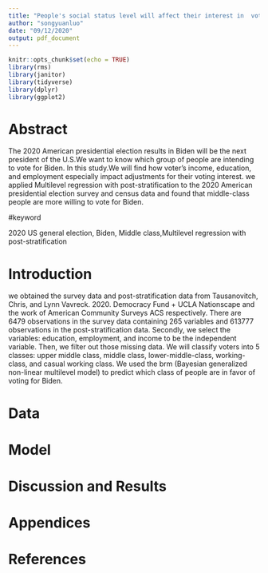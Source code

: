```yaml
---
title: "People's social status level will affect their interest in  voting sinificantly"
author: "songyuanluo"
date: "09/12/2020"
output: pdf_document
---
```


```r
knitr::opts_chunk$set(echo = TRUE)
library(rms)
library(janitor)
library(tidyverse)
library(dplyr)
library(ggplot2)
```

# Abstract

The 2020 American presidential election results in Biden will be the next president of the U.S.We want to know which group of people are intending to vote for Biden. In this study.We will find how  voter's income, education, and employment especially impact adjustments for their voting interest. we applied Multilevel regression with post-stratification to the 2020 American presidential election survey and census data and found that middle-class people are more willing to vote for Biden.

#keyword

2020 US general election, Biden, Middle class,Multilevel regression with post-stratification


# Introduction

 we obtained the survey data and post-stratification data from Tausanovitch, Chris, and Lynn Vavreck. 2020. Democracy Fund + UCLA Nationscape and the work of American Community Surveys ACS respectively. There are 6479 observations in the survey data containing 265 variables and 613777 observations in the post-stratification data. 
Secondly, we select the variables: education, employment, and income
to be the independent variable. Then, we filter out those missing data. We will classify voters into 5 classes: upper middle class, middle class, lower-middle-class, working-class, and casual working class.
We used the brm (Bayesian generalized non-linear multilevel model) to predict which class of people are in favor of voting for Biden.


# Data

# Model

# Discussion and Results

# Appendices

# References